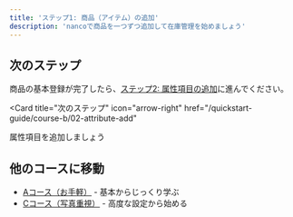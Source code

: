 ```yaml
---
title: 'ステップ1: 商品（アイテム）の追加'
description: 'nancoで商品を一つずつ追加して在庫管理を始めましょう'
---
```



<ItemAddMethodsIntro />

<ItemAddBasicSteps />

## 次のステップ

商品の基本登録が完了したら、[ステップ2: 属性項目の追加](/quickstart-guide/course-b/02-attribute-add)に進んでください。

<Card
  title="次のステップ"
  icon="arrow-right"
  href="/quickstart-guide/course-b/02-attribute-add"
>
  属性項目を追加しましょう
</Card>

## 他のコースに移動

- [Aコース（お手軽）](/quickstart-guide/course-a/01-item-add-individual) - 基本からじっくり学ぶ
- [Cコース（写真重視）](/quickstart-guide/course-c/01-item-add-individual) - 高度な設定から始める 